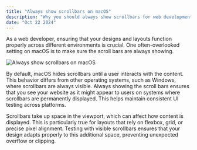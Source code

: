```yaml
---
title: "Always show scrollbars on macOS"
description: "Why you should always show scrollbars for web development"
date: "Oct 22 2024"
---
```



As a web developer, ensuring that your designs and layouts function properly across different environments is crucial. One often-overlooked setting on macOS is to make sure the scroll bars are always showing.

<Image src={screenshot} alt="Always show scrollbars on macOS" class="rounded" />

By default, macOS hides scrollbars until a user interacts with the content. This behavior differs from other operating systems, such as Windows, where scrollbars are always visible. Always showing the scroll bars ensures that you see your website as it might appear to users on systems where scrollbars are permanently displayed. This helps maintain consistent UI testing across platforms.

Scrollbars take up space in the viewport, which can affect how content is displayed. This is particularly true for layouts that rely on flexbox, grid, or precise pixel alignment. Testing with visible scrollbars ensures that your design adapts properly to this additional space, preventing unexpected overflow or clipping.
